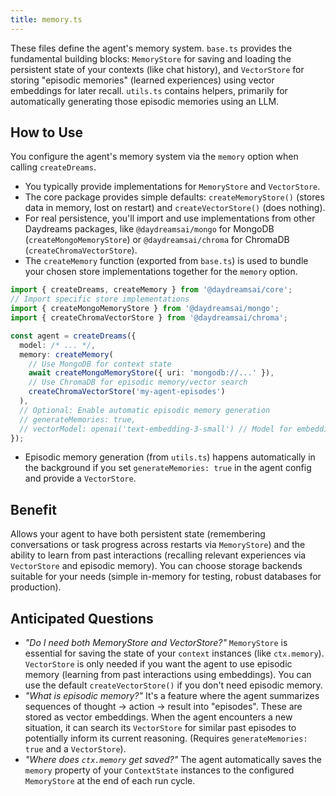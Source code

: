 ```yaml
---
title: memory.ts
---
```


These files define the agent's memory system. `base.ts` provides the fundamental
building blocks: `MemoryStore` for saving and loading the persistent state of
your contexts (like chat history), and `VectorStore` for storing "episodic
memories" (learned experiences) using vector embeddings for later recall.
`utils.ts` contains helpers, primarily for automatically generating those
episodic memories using an LLM.

## How to Use

You configure the agent's memory system via the `memory` option when calling
`createDreams`.

- You typically provide implementations for `MemoryStore` and `VectorStore`.
- The core package provides simple defaults: `createMemoryStore()` (stores data
  in memory, lost on restart) and `createVectorStore()` (does nothing).
- For real persistence, you'll import and use implementations from other
  Daydreams packages, like `@daydreamsai/mongo` for MongoDB
  (`createMongoMemoryStore`) or `@daydreamsai/chroma` for ChromaDB
  (`createChromaVectorStore`).
- The `createMemory` function (exported from `base.ts`) is used to bundle your
  chosen store implementations together for the `memory` option.

```typescript
import { createDreams, createMemory } from '@daydreamsai/core';
// Import specific store implementations
import { createMongoMemoryStore } from '@daydreamsai/mongo';
import { createChromaVectorStore } from '@daydreamsai/chroma';

const agent = createDreams({
  model: /* ... */,
  memory: createMemory(
    // Use MongoDB for context state
    await createMongoMemoryStore({ uri: 'mongodb://...' }),
    // Use ChromaDB for episodic memory/vector search
    createChromaVectorStore('my-agent-episodes')
  ),
  // Optional: Enable automatic episodic memory generation
  // generateMemories: true,
  // vectorModel: openai('text-embedding-3-small') // Model for embeddings
});
```

- Episodic memory generation (from `utils.ts`) happens automatically in the
  background if you set `generateMemories: true` in the agent config and provide
  a `VectorStore`.

## Benefit

Allows your agent to have both persistent state (remembering conversations or
task progress across restarts via `MemoryStore`) and the ability to learn from
past interactions (recalling relevant experiences via `VectorStore` and episodic
memory). You can choose storage backends suitable for your needs (simple
in-memory for testing, robust databases for production).

## Anticipated Questions

- _"Do I need both MemoryStore and VectorStore?"_ `MemoryStore` is essential for
  saving the state of your `context` instances (like `ctx.memory`).
  `VectorStore` is only needed if you want the agent to use episodic memory
  (learning from past interactions using embeddings). You can use the default
  `createVectorStore()` if you don't need episodic memory.
- _"What is episodic memory?"_ It's a feature where the agent summarizes
  sequences of thought -> action -> result into "episodes". These are stored as
  vector embeddings. When the agent encounters a new situation, it can search
  its `VectorStore` for similar past episodes to potentially inform its current
  reasoning. (Requires `generateMemories: true` and a `VectorStore`).
- _"Where does `ctx.memory` get saved?"_ The agent automatically saves the
  `memory` property of your `ContextState` instances to the configured
  `MemoryStore` at the end of each run cycle.
